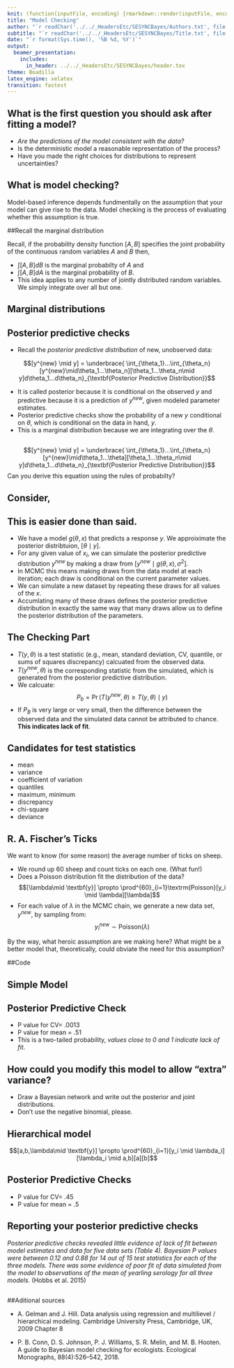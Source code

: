 ```yaml
---
knit: (function(inputFile, encoding) {rmarkdown::render(inputFile, encoding = encoding, output_dir = "../../content/lectures/")})
title: "Model Checking"
author: "`r readChar('../../_HeadersEtc/SESYNCBayes/Authors.txt', file.info('../../_HeadersEtc/SESYNCBayes/Authors.txt')$size)`"
subtitle: "`r readChar('../../_HeadersEtc/SESYNCBayes/Title.txt', file.info('../../_HeadersEtc/SESYNCBayes/Title.txt')$size)`"
date: "`r format(Sys.time(), '%B %d, %Y')`"
output: 
  beamer_presentation:
    includes:
      in_header: ../../_HeadersEtc/SESYNCBayes/header.tex
theme: Boadilla
latex_engine: xelatex
transition: fastest
---
```


## What is the first question you should ask after fitting a model? 

- _Are the predictions of the model consistent with the data?_
- Is the deterministic model a reasonable representation of the process?
- Have you made the right choices for distributions to represent uncertainties?

\centerline{\includegraphics[height=2in]{../../_Graphics/dist1.png}}

## What is model checking?

Model-based inference depends fundmentally on the assumption that your model can give rise to the data.  Model checking is the process of evaluating whether this assumption is true.

##Recall the marginal distribution

Recall, if the probability density function $[A,B]$ specifies the joint probability of the continuous random variables $A$ and $B$ then,

- $\int [A,B]dB$ is the marginal probabilty of $A$ and 
- $\int [A,B]dA$ is the marginal probability of $B$.
- This idea applies to any number of jointly distributed random variables. We simply integrate over all but one.

## Marginal distributions

\centerline{\includegraphics[height=3in]{../../_Graphics/marginals.png}}

## Posterior predictive checks

- Recall the *posterior predictive distribution* of new, unobserved data:

$$[y^{new} \mid y] = \underbrace{ \int_{\theta_1}...\int_{\theta_n}[y^{new}\mid\theta_1...\theta_n][\theta_1...\theta_n\mid y]d\theta_1...d\theta_n}_{\textbf{Posterior Predictive Distribution}}$$

 - It is called posterior because it is conditional on the observed $y$ and predictive because it is a prediction of $y^{new}$, given modeled parameter estimates. 
- Posterior predictive checks show the probability of a new $y$ conditional on $\theta$, which is conditional on the data in hand, $y$. 
- This is a marginal distribution because we are integrating over the $\theta$.

##
$$[y^{new} \mid y] = \underbrace{ \int_{\theta_1}...\int_{\theta_n}[y^{new}\mid\theta_1...\theta][\theta_1...\theta_n\mid y]d\theta_1...d\theta_n}_{\textbf{Posterior Predictive Distribution}}$$
\bigskip
\bigskip
\center Can you derive this equation using the rules of probabilty?


## Consider,

\begin{align}
\mu_i &= g(\theta_1,\theta_2,\theta_3,\mathbf{x}_i)\\
y_i &\sim \textrm{normal}(\mu_i,\sigma^2)
\end{align}

## 

\centerline{\includegraphics[height=3in]{../../_Graphics/hhbox.png}}

## This is easier done than said.

- We have a model $g(\theta,x)$ that predicts a response $y$. We approiximate the posterior distribtuion, $[\theta \mid y]$.
- For any given value of $x_i$, we can simulate the posterior predictive distribution $y^{new}$ by making a draw from $[y^{new} \mid g(\theta,x),\sigma^2]$. 
- In MCMC this means making draws from the data model at each iteration; each draw is conditional on the current parameter values.  
- We can simulate a new dataset by repeating these draws for all values of the $x$.
- Accumlating many of these draws defines the posterior predictive distribution in exactly the same way that many draws allow us to define the posterior distribution of the parameters.

## 

\centerline{\includegraphics[height=3in]{../../_Graphics/mod1.png}}

## The Checking Part

- $T (y,\theta)$ is a test statistic (e.g., mean, standard deviation, CV, quantile, or sums of squares discrepancy) calcuated from the observed data.
- $T (y^{new},\theta)$ is the corresponding statistic from the simulated, which is generated  from the posterior predictive distribution. 
- We calcuate:$$P_b=\Pr(T(y^{new},\theta)\geq T(y,\theta)\mid y)$$
- If $P_B$ is very large or very small, then the difference between the observed data and the simulated data cannot be attributed to chance. **This indicates lack of fit**.

## Candidates for test statistics

- mean
- variance
- coefficient of variation
- quantiles
- maximum, minimum
- discrepancy
- chi-square
- deviance

## R. A. Fischer’s Ticks

We want to know (for some reason) the average number of ticks on sheep. 

- We round up 60 sheep and count ticks on each one. (What fun!) 
- Does a Poisson distribution fit the distribution of the data? $$[\lambda\mid \textbf{y}] \propto \prod^{60}_{i=1}\textrm{Poisson}[y_i \mid \lambda][\lambda]$$
- For each value of $\lambda$ in the MCMC chain, we generate a new data set, $y^{new}$, by sampling from: $$y^{new}_i \sim \textrm{Poisson}(\lambda)$$


By the way, what heroic assumption are we making here? What might be a better model that, theoretically, could obviate the need for this assumption?

##Code

\centerline{\includegraphics[height=3in]{../../_Graphics/mod2.png}}

## Simple Model

\centerline{\includegraphics[height=3in]{../../_Graphics/simpleMod.png}}

## Posterior Predictive Check

\centerline{\includegraphics[height=2in]{../../_Graphics/ppc1.pdf}}

- P value for CV= .0013 
- P value for mean = .51
- This is a two-tailed probability, _values close to 0 and 1 indicate lack of fit_.

## How could you modify this model to allow “extra” variance? 

- Draw a Bayesian network and write out the posterior and joint distributions. 
- Don't use the negative binomial, please.

## Hierarchical model

$$[a,b,\lambda\mid \textbf{y}] \propto \prod^{60}_{i=1}[y_i \mid \lambda_i][\lambda_i \mid a,b][a][b]$$

##

\centerline{\includegraphics[height=3in]{../../_Graphics/hierMod.png}}

##

\centerline{\includegraphics[height=3in]{../../_Graphics/hist2.png}}

## Posterior Predictive Checks

\centerline{\includegraphics[height=2in]{../../_Graphics/cloud.png}}
- P value for CV= .45 
- P value for mean = .5

## Reporting your posterior predictive checks

_Posterior predictive checks revealed little evidence of lack of fit between model estimates and data for five data sets (Table 4). Bayesian P values were between 0.12 and 0.88 for 14 out of 15 test statistics for each of the three models. There was some evidence of poor fit of data simulated from the model to observations of the mean of yearling serology for all three models._ (Hobbs et al. 2015)

##

\centerline{\includegraphics[height=3in]{../../_Graphics/ppcHobbs.png}}

##Aditional sources

* A. Gelman and J. Hill. Data analysis using regression and multilievel / hierarchical modeling. Cambridge University Press, Cambridge, UK, 2009 Chapter 8

* P. B. Conn, D. S. Johnson, P. J. Williams, S. R. Melin, and M. B. Hooten. A guide to Bayesian model checking for ecologists. Ecological Monographs, 88(4):526–542, 2018.

